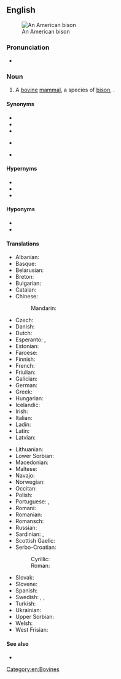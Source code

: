 ==English==
{{wikipedia|lang=en}}
[[Image:American bison k5680-1.jpg|thumb|An American bison]]

===Pronunciation===
* {{IPA|en|/əˈmɛɹɪkən ˈbaɪ̯sən/}}

===Noun===
{{en-noun|American bison|s}}

# A [[bovine]] [[mammal]], a species of [[bison]], {{m|mul|Bison bison}}.

====Synonyms====
* {{l|en|American buffalo}}
* {{l|en|North American buffalo}}
* {{l|en|North American bison}}
* {{l|en|buffalo}} {{qualifier|informal}}
* {{l|en|bison}} {{qualifier|informal}}

====Hypernyms====
* {{l|en|bison}}
* {{l|en|bovine}}
* {{l|en|bovid}}

====Hyponyms====
* {{l|en|plains bison}}
* {{l|en|wood bison}}

====Translations====
{{trans-top|mammal}}
* Albanian: {{t|sq|bizoni amerikan}}
* Basque: {{t|eu|bisonte amerikar}}
* Belarusian: {{t|be|бізон амерыканскі|sc=Cyrl}}
* Breton: {{t|br|bizon amerika}}
* Bulgarian: {{t+|bg|зубър|sc=Cyrl}}
* Catalan: {{t|ca|bisó americà|m}}
* Chinese:
*: Mandarin: {{t|cmn|美洲野牛|tr=Měizhōu yěniú|sc=Hani}}
* Czech: {{t+|cs|bizon}}
* Danish: {{t|da|amerikansk bison}}
* Dutch: {{t+|nl|bizon|m}}
* Esperanto: {{t|eo|bizono}}, {{t|eo|amerika bizono}}
* Estonian: {{t|et|ameerika piison}}
* Faroese: {{t|fo|amerikanskur bisonur}}
* Finnish: {{t+|fi|biisoni}}
* French: {{t+|fr|bison d'Amérique|m}}
* Friulian: {{t|fur|bisont american}}
* Galician: {{t|gl|bisonte americano}}
* German: {{t|de|Nordamerikanischer Bison|m}}
* Greek: {{t|el|βόνασος}}
* Hungarian: {{t|hu|amerikai bölény}}
* Icelandic: {{t|is|vísundur}}
* Irish: {{t|ga|bíosún meiriceánach|m}}
* Italian: {{t|it|bisonte americano}}
* Ladin: {{t|lld|bisont american}}
* Latin: {{t|la|bos bison}}
* Latvian: {{t|lv|bizons}}
{{trans-mid}}
* Lithuanian: {{t|lt|bizonas}}
* Lower Sorbian: {{t|dsb|bizon}}
* Macedonian: {{t|mk|американски бизон}}
* Maltese: {{t|mt|buflu ta’ l-amerika}}
* Navajo: {{t|nv|ayání}}
* Norwegian: {{t|no|amerikansk bison}}
* Occitan: {{t|oc|bisont d'america}}
* Polish: {{t+|pl|bizon}}
* Portuguese: {{t+|pt|bisão-americano|m}}, {{t|pt|bisonte americano}}
* Romani: {{t|rom|bufalo|m}}
* Romanian: {{t+|ro|bizon}}
* Romansch: {{t|rm|bison american}}
* Russian: {{t+|ru|бизо́н|m}}
* Sardinian: {{t|sc|boiamericanu}}, {{t|sc|boe americanu}}
* Scottish Gaelic: {{t|gd|bìoson Ameireaganach|m}}
* Serbo-Croatian:
*: Cyrillic: {{t|sh|амерички бизон|sc=Cyrl}}
*: Roman: {{t|sh|američki bizon}}
* Slovak: {{t|sk|bizón}}
* Slovene: {{t+|sl|bizon}}
* Spanish: {{t|es|bisonte americano|m}}
* Swedish: {{t|sv|amerikansk bison}}, {{t+|sv|bison}}, {{t+|sv|bisonoxe|c}}
* Turkish: {{t+|tr|bizon}}
* Ukrainian: {{t+|uk|бізон}}
* Upper Sorbian: {{t|hsb|bizon}}
* Welsh: {{t|cy|bual Americanaidd|m}}
* West Frisian: {{t|fy|bizon}}
{{trans-bottom}}

====See also====
* {{l|en|European bison}}

[[Category:en:Bovines]]